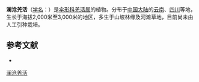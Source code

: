 {{NoteTA|G1=LS}}
{{Speciesbox
| name = 澜沧羌活
| status = 
| status_system = 
| image = 
| genus = Notopterygium
| species = forrestii
| authority = Wolff
}}

'''澜沧羌活'''（[[学名|学名]]：{{lang|la|''Notopterygium forrestii''}}）是[[伞形科|伞形科]][[羌活属|羌活属]]的植物。分布于[[中国大陆|中国大陆]]的[[云南|云南]]、[[四川|四川]]等地，生长于海拔2,000米至3,000米的地区，多生于山坡林缘及河滩草地，目前尚未由人工引种栽培。

== 参考文献 ==
<div class="references-small">
* {{cite web| url =http://www.bioinfo.cn/db05/KmzwSpecies.php?action=view&id=29920| title =澜沧羌活| work =《中国高等植物数据库全库》| publisher =中国科学院微生物研究所| author =昆明植物研究所| accessdate =2009-02-26| deadurl =yes| archiveurl =https://web.archive.org/web/20160305030822/http://www.bioinfo.cn/db05/KmzwSpecies.php?action=view&id=29920| archivedate =2016-03-05}}
</div>
{{Taxonbar|from=Q15232782}}

[[Category:羌活属|澜沧羌活]]


{{Apiales-stub}}